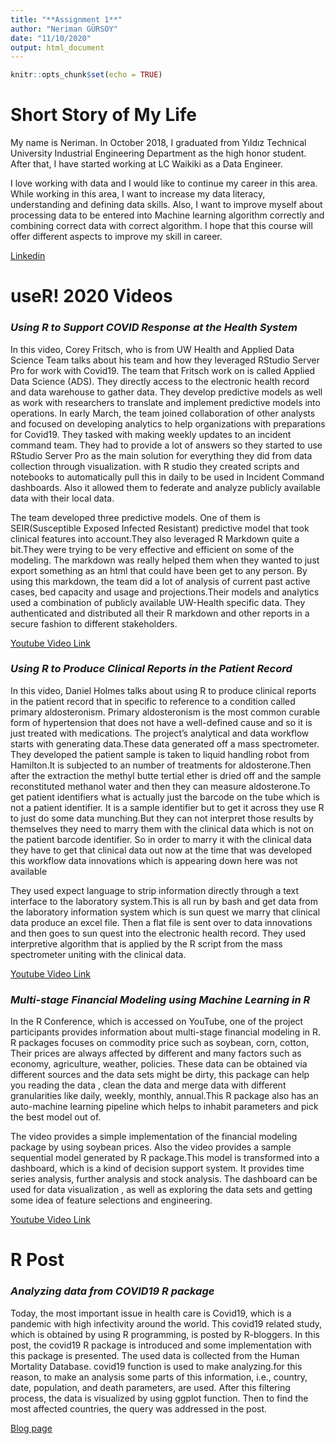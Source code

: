---
title: "**Assignment 1**"
author: "Neriman GÜRSOY"
date: "11/10/2020"
output: html_document
---

```{r setup, include=FALSE}
knitr::opts_chunk$set(echo = TRUE)
```

# **Short Story of My Life**

My name is Neriman. In October 2018, I graduated from Yıldız Technical University Industrial Engineering Department as the high honor student. After that, I have started working at LC Waikiki as a Data Engineer.

I love working with data and I would like to continue my career in this area. While working in this area, I want to increase my data literacy, understanding and defining data skills. Also, I want to improve myself about processing data to be entered into Machine learning algorithm correctly and combining correct data with correct algorithm. I hope that this course will offer different aspects to improve my skill in career.

[Linkedin](https://www.linkedin.com/in/neriman-g%C3%BCrsoy-a1a089107/)


# **useR! 2020 Videos **

### *Using R to Support COVID Response at the Health System*

In this video, Corey Fritsch, who is from UW Health and Applied Data Science Team talks about his team and how they leveraged RStudio Server Pro for work with Covid19. The team that Fritsch work on is called Applied Data Science (ADS). They directly access to the electronic health record and data warehouse to gather data. They develop predictive  models as well as work with researchers to translate and implement predictive models into operations. In early March, the team joined collaboration of other analysts and focused on developing analytics to help organizations with preparations for Covid19. They tasked with making weekly updates to an incident command team. They had to provide a lot of answers so they started to use RStudio Server Pro as the main solution for everything they did from data collection through visualization. with R studio they created scripts and notebooks to automatically pull this in daily to be used in Incident Command dashboards. Also it allowed them to federate and analyze publicly available data with their local data.

The team developed three predictive models. One of them is SEIR(Susceptible Exposed Infected Resistant) predictive model that took clinical features into account.They also leveraged R Markdown quite a bit.They were trying to be very effective and efficient on some of the modeling. The markdown was really helped them when they wanted to just export something as an html that could have been get to any person. By using this markdown, the team did a lot of analysis of current past active cases, bed capacity and usage and projections.Their models and analytics used a combination of publicly available UW-Health specific data. They authenticated and distributed all their R markdown and other reports in a secure fashion to different stakeholders.

[Youtube Video Link](https://www.youtube.com/watch?v=h()0c5iB_VFcg)



### *Using R to Produce Clinical Reports in the Patient Record*

In this video, Daniel Holmes talks about using R to produce clinical reports in the patient record that in specific to reference to a condition called primary aldosteronism. Primary aldosteronism is the most common curable form of hypertension that does not have a well-defined cause and so it is just treated with medications.
The project's analytical and data workflow starts with generating data.These data generated off a mass spectrometer. They developed the patient sample is taken to liquid handling robot from Hamilton.It is subjected to an number of treatments for aldosterone.Then after the extraction the methyl butte tertial ether is dried off and the sample reconstituted methanol water and then they can measure aldosterone.To get patient identifiers what is actually just the barcode on the tube which is not a patient identifier. It is a sample identifier but to get it across they use R to just do some data munching.But they can not interpret those results by themselves they need to marry them with the clinical data which is not on the patient barcode identifier. So in order to marry it with the clinical data they have to get that clinical data out now at the time that was developed this workflow data innovations which is appearing down here was not available

They used expect language to strip information directly through a text interface to the laboratory system.This is all run by bash and get data from the laboratory information system which is sun quest we marry that clinical data produce an excel file. Then a flat file is sent over to data innovations and then goes to sun quest into the electronic health record. They used interpretive algorithm that is applied by the R script from the mass spectrometer uniting with the clinical data.

[Youtube Video Link](https://www.youtube.com/watch?v=dfZ54QbppjM)



### *Multi-stage Financial Modeling using Machine Learning in R*

In the R Conference, which is accessed on YouTube, one of the project participants provides information about multi-stage financial modeling in R. R packages focuses on commodity price such as soybean, corn, cotton, Their prices are always affected by different and many factors such as economy, agriculture, weather, policies.
These data can be obtained via different sources and the data sets might be dirty, this package can help you reading the data , clean the data and merge data with different granularities like daily, weekly, monthly, annual.This R package also has an auto-machine learning pipeline which helps to inhabit parameters and pick the best model out of.

The video provides a simple implementation of the financial modeling package by using soybean prices. Also the video provides a sample sequential model generated by R package.This model is transformed into a dashboard, which is a kind of decision support system. It provides time series  analysis, further analysis and stock analysis. The dashboard can be used for data visualization , as well as exploring the data sets and getting some idea of feature selections and engineering.

[Youtube Video Link](https://www.youtube.com/watch?v=-cgwDHzd0p4)


# **R Post**

### *Analyzing data from COVID19 R package*

Today, the most important issue in health care is Covid19, which is a pandemic with high infectivity around the world. This covid19 related study, which is obtained by using R programming, is posted by R-bloggers. In this post, the covid19 R package is introduced and some implementation with this package is presented. The used data is collected from the Human Mortality Database. covid19 function is used to make analyzing.for this reason, to make an analysis some parts of this information, i.e., country, date, population, and death parameters, are used. After this filtering process, the data is visualized by using ggplot function. Then to find the most affected countries, the query was addressed in the post.

[Blog page](https://www.r-bloggers.com/2020/05/analyzing-data-from-covid19-r-package/)

